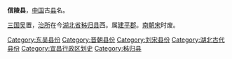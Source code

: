 '''信陵县'''，[[中国|中国]]古[[县|县]]名。

[[三国|三国]][[孫吳_(三國)|吴]]置，[[治所|治所]]在今[[湖北省|湖北省]][[秭归县|秭归县]]西。属[[建平郡_(东吴)|建平郡]]。[[南朝宋|南朝宋]]时废。

{{湖北行政区划小作品}}
{{DEFAULTSORT:X}}
[[Category:东吴县份|Category:东吴县份]]
[[Category:晋朝县份|Category:晋朝县份]]
[[Category:刘宋县份|Category:刘宋县份]]
[[Category:湖北古代县份|Category:湖北古代县份]]
[[Category:宜昌行政区划史|Category:宜昌行政区划史]]
[[Category:秭归县|Category:秭归县]]